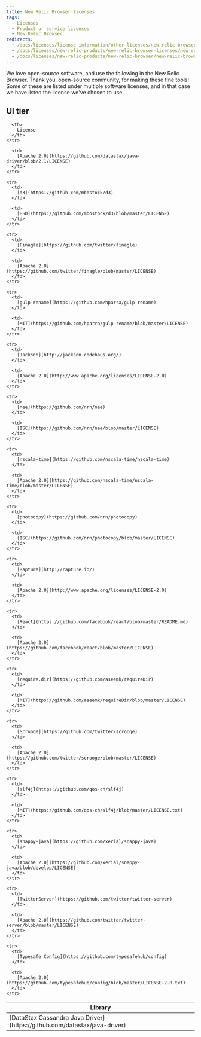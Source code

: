 ```yaml
---
title: New Relic Browser licenses
tags:
  - Licenses
  - Product or service licenses
  - New Relic Browser
redirects:
  - /docs/licenses/license-information/other-licenses/new-relic-browser-licenses
  - /docs/licenses/new-relic-products/new-relic-browser-licenses/new-relic-browser-licenses
  - /docs/licenses/new-relic-products/new-relic-browser/new-relic-browser-licenses
---
```


We love open-source software, and use the following in the New Relic Browser. Thank you, open-source community, for making these fine tools! Some of these are listed under multiple software licenses, and in that case we have listed the license we've chosen to use.

## UI tier

<Table>
  <thead>
    <tr>
      <th width={300}>
        Library
      </th>

      <th>
        License
      </th>
    </tr>
  </thead>

  <tbody>
    <tr>
      <td>
        [DataStax Cassandra Java Driver](https://github.com/datastax/java-driver)
      </td>

      <td>
        [Apache 2.0](https://github.com/datastax/java-driver/blob/2.1/LICENSE)
      </td>
    </tr>

    <tr>
      <td>
        [d3](https://github.com/mbostock/d3)
      </td>

      <td>
        [BSD](https://github.com/mbostock/d3/blob/master/LICENSE)
      </td>
    </tr>

    <tr>
      <td>
        [Finagle](https://github.com/twitter/finagle)
      </td>

      <td>
        [Apache 2.0](https://github.com/twitter/finagle/blob/master/LICENSE)
      </td>
    </tr>

    <tr>
      <td>
        [gulp-rename](https://github.com/hparra/gulp-rename)
      </td>

      <td>
        [MIT](https://github.com/hparra/gulp-rename/blob/master/LICENSE)
      </td>
    </tr>

    <tr>
      <td>
        [Jackson](http://jackson.codehaus.org/)
      </td>

      <td>
        [Apache 2.0](http://www.apache.org/licenses/LICENSE-2.0)
      </td>
    </tr>

    <tr>
      <td>
        [nee](https://github.com/nrn/nee)
      </td>

      <td>
        [ISC](https://github.com/nrn/nee/blob/master/LICENSE)
      </td>
    </tr>

    <tr>
      <td>
        [nscala-time](https://github.com/nscala-time/nscala-time)
      </td>

      <td>
        [Apache 2.0](https://github.com/nscala-time/nscala-time/blob/master/LICENSE)
      </td>
    </tr>

    <tr>
      <td>
        [photocopy](https://github.com/nrn/photocopy)
      </td>

      <td>
        [ISC](https://github.com/nrn/photocopy/blob/master/LICENSE)
      </td>
    </tr>

    <tr>
      <td>
        [Rapture](http://rapture.io/)
      </td>

      <td>
        [Apache 2.0](http://www.apache.org/licenses/LICENSE-2.0)
      </td>
    </tr>

    <tr>
      <td>
        [React](https://github.com/facebook/react/blob/master/README.md)
      </td>

      <td>
        [Apache 2.0](https://github.com/facebook/react/blob/master/LICENSE)
      </td>
    </tr>

    <tr>
      <td>
        [require.dir](https://github.com/aseemk/requireDir)
      </td>

      <td>
        [MIT](https://github.com/aseemk/requireDir/blob/master/LICENSE)
      </td>
    </tr>

    <tr>
      <td>
        [Scrooge](https://github.com/twitter/scrooge)
      </td>

      <td>
        [Apache 2.0](https://github.com/twitter/scrooge/blob/master/LICENSE)
      </td>
    </tr>

    <tr>
      <td>
        [slf4j](https://github.com/qos-ch/slf4j)
      </td>

      <td>
        [MIT](https://github.com/qos-ch/slf4j/blob/master/LICENSE.txt)
      </td>
    </tr>

    <tr>
      <td>
        [snappy-java](https://github.com/xerial/snappy-java)
      </td>

      <td>
        [Apache 2.0](https://github.com/xerial/snappy-java/blob/develop/LICENSE)
      </td>
    </tr>

    <tr>
      <td>
        [TwitterServer](https://github.com/twitter/twitter-server)
      </td>

      <td>
        [Apache 2.0](https://github.com/twitter/twitter-server/blob/master/LICENSE)
      </td>
    </tr>

    <tr>
      <td>
        [Typesafe Config](https://github.com/typesafehub/config)
      </td>

      <td>
        [Apache 2.0](https://github.com/typesafehub/config/blob/master/LICENSE-2.0.txt)
      </td>
    </tr>
  </tbody>
</Table>
